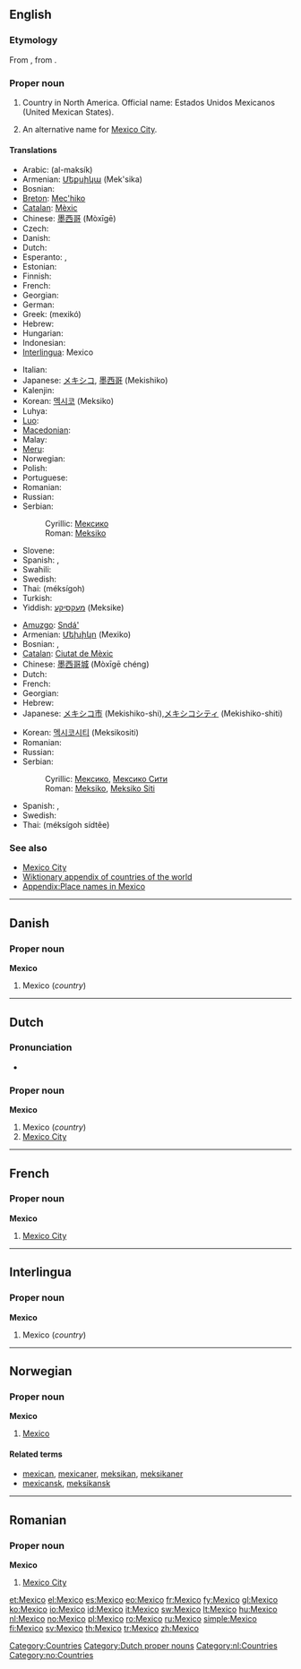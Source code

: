 {{also|México}}
==English==
{{wikipedia}}

===Etymology===
From {{etyl|es}}, from {{etyl|nah}} {{term|mexihco|lang=nah}}.

===Proper noun===
{{en-proper noun}}

# Country in North America. Official name: Estados Unidos Mexicanos (United Mexican States).
# {{rare}} An alternative name for [[Mexico City]].

====Translations====
{{trans-top|country}}
* Arabic: {{Arab|[[المكسيك]]}} (al-maksík) {{f}}
* Armenian: [[Մեքսիկա]] (Mek'sika)
* Bosnian: {{t-|bs|Meksiko|m}}
* [[Breton]]: [[Mec'hiko]]
* [[Catalan]]: [[Mèxic]] {{m}}
* Chinese: [[墨西哥]] (Mòxīgē)
* Czech: {{t-|cs|Mexiko|n}}
* Danish: {{t-|da|Mexico}}
* Dutch: {{t+|nl|Mexico}}
* Esperanto: {{t+|eo|Meksiko|xs=Esperanto}}, {{t-|eo|Meksikio|xs=Esperanto}}
* Estonian: {{t+|et|Mehhiko}}
* Finnish: {{t+|fi|Meksiko}}
* French: {{t+|fr|Mexique|m}}
* Georgian: {{t|ka|მექსიკა|tr=mek‘sika|xs=Georgian}}
* German: {{t+|de|Mexiko|n}}
* Greek: {{t+|el|Μεξικό|n|sc=Grek}} (mexikó)
* Hebrew: {{t+|he|מקסיקו|f|tr=meksiko|sc=Hebr}}
* Hungarian: {{t+|hu|Mexikó}}
* Indonesian: {{t-|id|Meksiko|xs=Indonesian}}
* [[Interlingua]]: Mexico
{{trans-mid}}
* Italian: {{t+|it|Messico|m}}
* Japanese: [[メキシコ]], [[墨西哥]] (Mekishiko)
* Kalenjin: {{tø|kln|Meksiko}}
* Korean: [[멕시코]] (Meksiko)
* Luhya: {{tø|luy|Meksiko}}
* [[Luo]]: {{tø|luo|Meksiko}}
* [[Macedonian]]: {{t+|mk|Мексико|n|tr=Méksiko|sc=Cyrl|xs=Macedonian}}
* Malay: {{t-|ms|Meksiko|xs=Malay}}
* [[Meru]]: {{tø|mer|Meksiko}}
* Norwegian: {{t+|no|Mexico}}
* Polish: {{t+|pl|Meksyk|m}}
* Portuguese: {{t+|pt|México|m}}
* Romanian: {{t-|ro|Mexic|n}}
* Russian: {{t+|ru|Мексика|f|tr=Méksika|sc=Cyrl}}
* Serbian:
*: Cyrillic: [[Мексико#Serbian|Мексико]] {{m}}
*: Roman: [[Meksiko#Serbian|Meksiko]] {{m}}
* Slovene: {{t+|sl|Mehika|f}}
* Spanish: {{t+|es|México|m}}, {{t+|es|Méjico|m}}
* Swahili: {{t|sw|Meksiko}}
* Swedish: {{t+|sv|Mexiko}}
* Thai: {{Thai|[[เม็กซิโก]]}} (méksígoh)
* Turkish: {{t+|tr|Meksika}}
* Yiddish: [[מעקסיקע]] (Meksike)
{{trans-bottom}}

{{trans-top|city}}
* [[Amuzgo]]: [[Sndá']]
* Armenian: [[Մեխիկո]] (Mexiko)
* Bosnian: {{t-|bs|Meksiko}}, {{t-|bs|Meksiko Siti|m}}
* [[Catalan]]: [[Ciutat de Mèxic]] {{f}}
* Chinese: [[墨西哥城]] (Mòxīgē chéng)
* Dutch: {{t+|nl|Mexico}}
* French: {{t+|fr|Mexico}}
* Georgian: {{t|ka|ქალაქი მექსიკა|tr=k‘alak‘i mek‘sika|xs=Georgian}}
* Hebrew: {{t-|he|מקסיקו סיטי|f|tr=meksiko siti|sc=Hebr}}
* Japanese: [[メキシコ市]] (Mekishiko-shi),[[メキシコシティ]] (Mekishiko-shiti)
{{trans-mid}}
* Korean: [[멕시코시티]] (Meksikositi)
* Romanian: {{t+|ro|Mexico}}
* Russian: {{t-|ru|Мехико|m|tr=Méχiko|sc=Cyrl}}
* Serbian:
*: Cyrillic: [[Мексико#Serbian|Мексико]], [[Мексико Сити]] {{m}}
*: Roman: [[Meksiko#Serbian|Meksiko]], [[Meksiko Siti#Serbian|Meksiko Siti]] {{m}}
* Spanish: {{t+|es|México|m}}, {{t+|es|Ciudad de México|f}}
* Swedish: {{t+|sv|Mexico City}}
* Thai: {{Thai|[[เม็กซิโกซิตี้]]}} (méksígoh sídtêe)
{{trans-bottom}}

===See also===
* [[Mexico City]]
* [[Appendix:Countries of the world|Wiktionary appendix of countries of the world]]
* [[Appendix:Place names in Mexico]]

[[Category:Countries]]

----

==Danish==

===Proper noun===
'''Mexico'''

# Mexico (''country'')

----

==Dutch==

===Pronunciation===
* {{audio|Nl-Mexico.ogg|audio}}

===Proper noun===
'''Mexico'''

# Mexico (''country'')
# [[Mexico City]]

[[Category:Dutch proper nouns]]
[[Category:nl:Countries]]

----

==French==

===Proper noun===
'''Mexico'''

# [[Mexico City]]

----

==Interlingua==

===Proper noun===
'''Mexico'''

# Mexico (''country'')

----

==Norwegian==

===Proper noun===
'''Mexico'''

# [[#English|Mexico]]

====Related terms====
* [[mexican]], [[mexicaner]], [[meksikan]], [[meksikaner]]
* [[mexicansk]], [[meksikansk]]

[[Category:no:Countries]]

----

==Romanian==

===Proper noun===
'''Mexico'''

# [[Mexico City]]

[[et:Mexico]]
[[el:Mexico]]
[[es:Mexico]]
[[eo:Mexico]]
[[fr:Mexico]]
[[fy:Mexico]]
[[gl:Mexico]]
[[ko:Mexico]]
[[io:Mexico]]
[[id:Mexico]]
[[it:Mexico]]
[[sw:Mexico]]
[[lt:Mexico]]
[[hu:Mexico]]
[[nl:Mexico]]
[[no:Mexico]]
[[pl:Mexico]]
[[ro:Mexico]]
[[ru:Mexico]]
[[simple:Mexico]]
[[fi:Mexico]]
[[sv:Mexico]]
[[th:Mexico]]
[[tr:Mexico]]
[[zh:Mexico]]